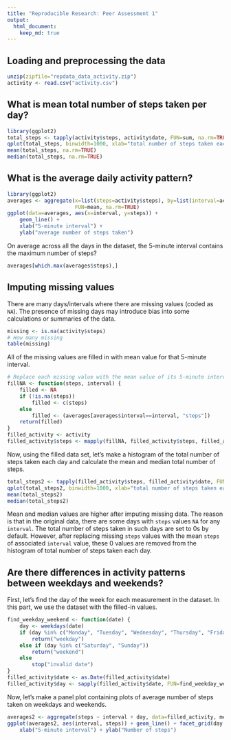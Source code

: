 ```yaml
---
title: "Reproducible Research: Peer Assessment 1"
output: 
  html_document:
    keep_md: true
---
```


## Loading and preprocessing the data
```r
unzip(zipfile="repdata_data_activity.zip")
activity <- read.csv("activity.csv")
```

## What is mean total number of steps taken per day?
```r
library(ggplot2)
total_steps <- tapply(activity$steps, activity$date, FUN=sum, na.rm=TRUE)
qplot(total_steps, binwidth=1000, xlab="total number of steps taken each day")
mean(total_steps, na.rm=TRUE)
median(total_steps, na.rm=TRUE)
```

## What is the average daily activity pattern?
```r
library(ggplot2)
averages <- aggregate(x=list(steps=activity$steps), by=list(interval=activity$interval),
                      FUN=mean, na.rm=TRUE)
ggplot(data=averages, aes(x=interval, y=steps)) +
    geom_line() +
    xlab("5-minute interval") +
    ylab("average number of steps taken")
```

On average across all the days in the dataset, the 5-minute interval contains
the maximum number of steps?
```r
averages[which.max(averages$steps),]
```

## Imputing missing values

There are many days/intervals where there are missing values (coded as `NA`). The presence of missing days may introduce bias into some calculations or summaries of the data.

```r
missing <- is.na(activity$steps)
# How many missing
table(missing)
```

All of the missing values are filled in with mean value for that 5-minute
interval.

```r
# Replace each missing value with the mean value of its 5-minute interval
fillNA <- function(steps, interval) {
    filled <- NA
    if (!is.na(steps))
        filled <- c(steps)
    else
        filled <- (averages[averages$interval==interval, "steps"])
    return(filled)
}
filled_activity <- activity
filled_activity$steps <- mapply(fillNA, filled_activity$steps, filled_activity$interval)
```
Now, using the filled data set, let's make a histogram of the total number of steps taken each day and calculate the mean and median total number of steps.

```r
total_steps2 <- tapply(filled_activity$steps, filled_activity$date, FUN=sum)
qplot(total_steps2, binwidth=1000, xlab="total number of steps taken each day")
mean(total_steps2)
median(total_steps2)
```

Mean and median values are higher after imputing missing data. The reason is
that in the original data, there are some days with `steps` values `NA` for 
any `interval`. The total number of steps taken in such days are set to 0s by
default. However, after replacing missing `steps` values with the mean `steps`
of associated `interval` value, these 0 values are removed from the histogram
of total number of steps taken each day.

## Are there differences in activity patterns between weekdays and weekends?
First, let's find the day of the week for each measurement in the dataset. In
this part, we use the dataset with the filled-in values.

```r
find_weekday_weekend <- function(date) {
    day <- weekdays(date)
    if (day %in% c("Monday", "Tuesday", "Wednesday", "Thursday", "Friday"))
        return("weekday")
    else if (day %in% c("Saturday", "Sunday"))
        return("weekend")
    else
        stop("invalid date")
}
filled_activity$date <- as.Date(filled_activity$date)
filled_activity$day <- sapply(filled_activity$date, FUN=find_weekday_weekend)
```

Now, let's make a panel plot containing plots of average number of steps taken
on weekdays and weekends.
```r
averages2 <- aggregate(steps ~ interval + day, data=filled_activity, mean)
ggplot(averages2, aes(interval, steps)) + geom_line() + facet_grid(day ~ .) +
    xlab("5-minute interval") + ylab("Number of steps")
```
